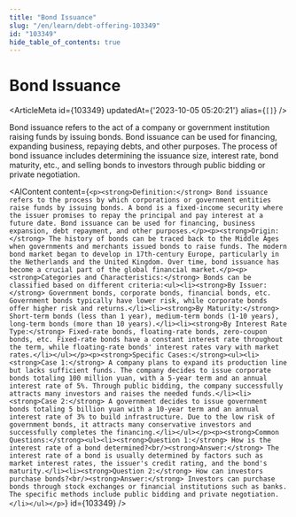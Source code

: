 ```yaml
---
title: "Bond Issuance"
slug: "/en/learn/debt-offering-103349"
id: "103349"
hide_table_of_contents: true
---
```



# Bond Issuance

<ArticleMeta id={103349} updatedAt={'2023-10-05 05:20:21'} alias={`[]`} />
<div className='border-solid border-b border-t-0 my-4 border-[var(--ifm-color-gray-300)]' />

Bond issuance refers to the act of a company or government institution raising funds by issuing bonds. Bond issuance can be used for financing, expanding business, repaying debts, and other purposes. The process of bond issuance includes determining the issuance size, interest rate, bond maturity, etc., and selling bonds to investors through public bidding or private negotiation.

<AIContent content={`<p><strong>Definition:</strong> Bond issuance refers to the process by which corporations or government entities raise funds by issuing bonds. A bond is a fixed-income security where the issuer promises to repay the principal and pay interest at a future date. Bond issuance can be used for financing, business expansion, debt repayment, and other purposes.</p><p><strong>Origin:</strong> The history of bonds can be traced back to the Middle Ages when governments and merchants issued bonds to raise funds. The modern bond market began to develop in 17th-century Europe, particularly in the Netherlands and the United Kingdom. Over time, bond issuance has become a crucial part of the global financial market.</p><p><strong>Categories and Characteristics:</strong> Bonds can be classified based on different criteria:<ul><li><strong>By Issuer:</strong> Government bonds, corporate bonds, financial bonds, etc. Government bonds typically have lower risk, while corporate bonds offer higher risk and returns.</li><li><strong>By Maturity:</strong> Short-term bonds (less than 1 year), medium-term bonds (1-10 years), long-term bonds (more than 10 years).</li><li><strong>By Interest Rate Type:</strong> Fixed-rate bonds, floating-rate bonds, zero-coupon bonds, etc. Fixed-rate bonds have a constant interest rate throughout the term, while floating-rate bonds' interest rates vary with market rates.</li></ul></p><p><strong>Specific Cases:</strong><ul><li><strong>Case 1:</strong> A company plans to expand its production line but lacks sufficient funds. The company decides to issue corporate bonds totaling 100 million yuan, with a 5-year term and an annual interest rate of 5%. Through public bidding, the company successfully attracts many investors and raises the needed funds.</li><li><strong>Case 2:</strong> A government decides to issue government bonds totaling 5 billion yuan with a 10-year term and an annual interest rate of 3% to build infrastructure. Due to the low risk of government bonds, it attracts many conservative investors and successfully completes the financing.</li></ul></p><p><strong>Common Questions:</strong><ul><li><strong>Question 1:</strong> How is the interest rate of a bond determined?<br/><strong>Answer:</strong> The interest rate of a bond is usually determined by factors such as market interest rates, the issuer's credit rating, and the bond's maturity.</li><li><strong>Question 2:</strong> How can investors purchase bonds?<br/><strong>Answer:</strong> Investors can purchase bonds through stock exchanges or financial institutions such as banks. The specific methods include public bidding and private negotiation.</li></ul></p>`} id={103349} />
